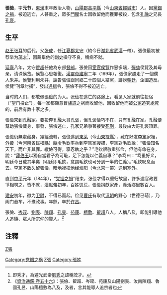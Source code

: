 {{条目消歧义|张俭 (消歧义)}}

'''張儉'''{{BD|115年||198年}}，字'''元节'''，[[東漢|東漢]]末年政治人物，[[山陽郡|山陽郡]][[高平縣|高平縣]]（今[[山東省|山東省]][[鄒城市|鄒城市]]）人。因[[黨錮之禍|黨錮之禍]]，被迫逃亡，人甚重之，眾多[[門閥|門閥]]名士因收留他而獲罪被殺，包含[[孔融|孔融]]之兄長[[孔褒|孔褒]]。

==生平==
[[赵王|赵王]][[张耳|张耳]]的后代，父[[张成|张成]]，任[[江夏郡|江夏郡]][[太守|太守]]（約今日[[湖北省|湖北省]][[武漢|武漢]]一帶）。張儉最初被荐举为[[茂才|茂才]]<ref>即秀才，為避光武帝[[劉秀|劉秀]]之諱稱茂才。</ref>，因薦舉他的[[刺史|刺史]]操守不良，稱病不就。

[[延熹|延熹]]八年，太守[[翟超|翟超]]任他為东部[[督邮|督邮]]。張儉因[[宦官|宦官]][[侯覽|侯覽]]作惡多端，[[彈劾|彈劾]]侯覽及其母亲，请诛侯览。侯覽心思報復。[[漢靈帝|漢靈帝]][[建宁_(年号)|建寧]]二年（169年），張儉家趕走了一個僕人朱并。侯覽利用朱并，誣告張儉跟同鄉二十四個人結黨，誹謗[[朝廷|朝廷]]，企圖造反。侯覽“刊章討捕”，發出[[通緝|通緝]]令，張儉不得不被迫逃亡。

当时的人们，都敬佩張儉的为人。张俭在逃亡的路途上，看见人家就前往投宿（“望门投止”），每一家都願意冒[[族誅|族誅]]之祸而收留他，因收留他而被[[朝廷|公家]]追究處死的，前后有数十家之多。

張儉來到[[孔融|孔融]]家。要投奔孔融大哥[[孔褒|孔褒]]，但孔褒恰巧不在，只有孔融在家。孔融便幫助張儉藏身，事發，張儉逃亡，孔家兄弟爭著接受[[死刑|死刑]]，最後由大哥孔褒頂罪。

張儉仍無處藏身。幾經流轉，張儉逃到[[東萊|東萊]]（今[[山東|山東]][[掖縣|掖縣]]），藏在好友[[李篤|李篤]]家裡，[[外黃|外黃]]（今[[河南省|河南省]][[民權縣|民權縣]]）[[縣令|縣令]][[毛欽|毛欽]]率兵到李篤家搜捕，李篤對毛欽說：“張儉知名天下，而亡非其罪。縱儉可得，寧忍執之乎？”毛钦很敬重张俭，但他有命在身，說：“[[蘧伯玉|蘧伯玉]]以獨自當君子為可恥，足下怎能以仁義自專？”李笃曰：“笃虽好义，明廷今日载其半矣（明廷即毛欽，意謂毛欽也可分到一半的仁義）。”毛钦叹息而去。李篤不敢久留張儉，暗地裡把他经[[渔阳|渔阳]]（今[[北京|北京]]一帶）送到[[塞外|塞外]]。

直到[[中平|中平]]元年（184年），“[[党锢之禍|党锢之禍]]”结束，张俭才得以重归故里，許多達官政要爭相聘之，皆不就，[[漢献帝|漢献帝]]初年，百姓饥荒，張儉捐獻家產，養活鄉里數百人。

[[建安_(东汉)|建安]]初年，徵为[[卫尉|卫尉]]，不得已而起。俭见[[曹魏|曹氏]]有取代[[汉朝|汉朝]]的野心（世德已萌），乃阖门悬车，不豫政事。年餘，卒於[[许昌|许昌]]。

張儉、[[岑晊|岑晊]]、[[劉表|劉表]]、[[陳翔_(東漢)|陳翔]]、[[孔昱|孔昱]]、[[苑康|苑康]]、[[檀敷|檀敷]]、[[翟超|翟超]]八人，人稱八及，即能引導他人追隨、眾人所宗仰的賢人。<ref>《[[:s:資治通鑑/卷056|資治通鑑·卷五十六]]》：張儉、翟超、岑晊、苑康及山陽劉表、汝南陳翔、魯國孔昱、山陽檀敷為八及，及者，言其能導人追宗者也</ref>
{{東漢八及}}

==注釋==
{{reflist}}

[[category:東漢政治人物|Z張]]
[[Category:党锢之祸|Category:党锢之祸]]
[[Category:高平人|Z張]]
[[Category:張姓|Category:張姓]]